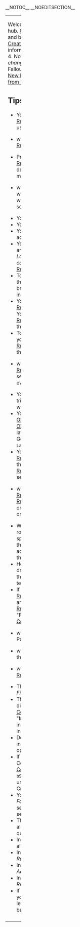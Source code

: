 __NOTOC__ __NOEDITSECTION__
{|style="color:black;" width="100%" border="0" cellpadding="5" valign="top"
|valign="top"|
Welcome to the Creation Kit tutorial hub.
[[Creation Kit|Get started]] with the '''Creation Kit''' and browse topics here.
The [http://www.creationkit.com/index.php?title=Category:Tutorials Skyrim Creation Kit Tutorials] also have information useful for modding Fallout 4.
Notice, that there are some ''changes'' to the new [[Creation Kit]] for Fallout 4.
Be sure to check out the [[New Editor Features]] and [[Differences from Skyrim to Fallout 4]].

== Tips ==
*You can use {{key press|Ctrl|Shift|A}} to align to a [[Reference]]'s position. You can also use {{key press|Ctrl|A}} to align to its rotation.
*{{key press|Alt|Q}} will clear your current snap [[Reference]].
*Pressing {{key press|Mouse Click|Button 4}} while moving/rotating a [[Reference]] will slow the translation down, allowing for fine movements.
*{{key press|Alt|G}} will enable ''Local Rotation'' mode, which allows you to move on the world's axis and rotate on the last selected [[Reference]]'s local axis.
*You can {{key press|Double Mouse Click}} a [[Layer]] to hide/show it.
*You can {{key press|Alt|Double Mouse Click}} a [[Layer]] to freeze it.
*You can {{key press|Ctrl|Double Mouse Click}} a [[Layer]] to make it the active [[Layer]].
*You can rotate a group of [[Object]]s around their local axis by being in ''Local Mode (G)'' and holding the ''control key'' while rotating the [[Reference]]s.
*To make a ''Static Collection'', select the [[Reference]]s and press {{key press|Alt|O}}. {{key press|Alt|U}} will break them back out into their individual statics.
*You can use {{key press|Ctrl|G}}to group the selected [[Reference]]s. {{key press|Ctrl|U}} will ungroup them. You can select a specific [[Reference]] in a group while holding the alt key.
*To link one [[Reference]] to another, you can use {{key press|Ctrl|Space}} and click the [[Reference]] you'd like to link to, then hit {{key press|Enter}}.
*{{key press|Alt|Shift|1}} will hide all unselected [[Reference]]s, which "isolates" the selected [[Reference]]s.  {{key press|Alt|1}} will unhide everything.
*You can now use {{key press|1}} to hide selected triangles while in navmesh mode.  {{key press|Alt|1}} will unhide all hidden triangles.
*You can change the colors of [[Object]]s and categories in the [[Object Window]] by modifying their layout. You can even hide them! Go to <code>View -> Object Window Layout</code>.
*You can create a Pack-In of [[Reference]]s (a saved copy of them) by selecting the [[Reference]]s, right clicking, and selecting "Create Pack-In".
*{{key press|Ctrl|Alt|D}} will duplicate the selected [[Reference]], and ''LinkRef'' the old [[Reference]] to the newly created one.  Quick way to make a patrol, or ''LinkRef'' chain.
*While holding Z, X, or C to rotate/move a [[Reference]] on a specific axis you can manipulate the selected [[Reference]]s without actually having your cursor over them.
*Holding S while clicking and dragging will scale a spline's thickness.  Holding {{key press|Ctrl|Alt|S}} will adjust its tension.
*If performing operations in the [[Render Window]] feels sluggish, and there are a lot of loaded [[Reference]]s, try checking the "Filtered Only" checkbox in the [[Cell View Window]].
*{{key press|Shift|R}} will Show/Hide Roombounds and Portals.
*{{key press|Ctrl|F5}} will export data from most lists in the editor to a <code>.txt</code> file.
*{{key press|Ctrl|Shift|Mouse Click|Drag}} will de-select any selected [[Reference]].
*The [[Layer Window]] now has a ''Filter Box''.
*There is a "Recent Cells" list that displays your most recently visited [[Cell]]s.  You can find it between "Interiors" and "Commonwealth" in the "World Space" drop-down in the [[Cell View Window]].
*Double <code>right-clicking</code> on an item in most drop-down menus will open that item.
*If you want to stay in the "Recent Cells" Worldspace upon loading a [[Cell]] then set <code>bSelectWorldspaceForRecentCell=0</code> under <code>[General]</code> in your CreationKitCustom.ini
*You can now rename multiple ''Forms'' in the [[Object Window]] by selecting them, right clicking, and selecting "Rename".
*The "Out of Date Dialogue" button allows you to record all your dialog quickly.
*In the Scene View, "Dialog Only" allows you to quickly edit dialog.
*In Scene View, {{key press|Ctrl|P}} adds a new ''PC Response''.
*In Scene View, {{key press|Ctrl|D}} adds a new ''Dialog Action''.
*In Scene View, {{key press|Ctrl|R}} adds a new ''NPC Response Action''.
*If you're not in the scene view, if you hold down shift and double left click you can immediately begin editing dialog.

|style="color:black;" width="30%" border="0" cellpadding="5" valign="top"|
== Tutorial Index ==
=== Creation Kit ===
*[[Creation Kit|Getting Started]]
*[[New Editor Features]]
*[[Differences from Skyrim to Fallout 4]]
*[[:Category:Scripting Guides|Scripting Guides]]

=== Other ===
* [[Glossary]]
* [[Cheat Sheets]]

|-
|colspan=2|
|}
